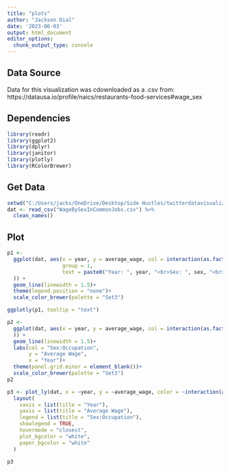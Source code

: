 ```yaml
---
title: "plots"
author: "Jackson Dial"
date: '2023-06-03'
output: html_document
editor_options: 
  chunk_output_type: console
---
```


## Data Source

Data for this visualization was cdownloaded as a .csv from:
https://datausa.io/profile/naics/restaurants-food-services#wage_sex

## Dependencies

```r
library(readr)
library(ggplot2)
library(dplyr)
library(janitor)
library(plotly)
library(RColorBrewer)
```

## Get Data

```r
setwd("C:/Users/jacks/OneDrive/Desktop/Side Hustles/twitterdatavisualizations/randomdataviz/wageincommonjobsbygender")
dat <- read_csv("WageBySexInCommonJobs.csv") %>% 
  clean_names()
```


## Plot

```r
p1 <-
  ggplot(dat, aes(x = year, y = average_wage, col = interaction(as.factor(sex):as.factor(pums_occupation)),
                  group = 1,
                  text = paste0("Year: ", year, "<br>Sex: ", sex, "<br>Occupation: ", pums_occupation)
  )) +
  geom_line(linewidth = 1.5)+
  theme(legend.position = "none")+
  scale_color_brewer(palette = "Set3")

ggplotly(p1, tooltip = "text")

```

```r
p2 <-
  ggplot(dat, aes(x = year, y = average_wage, col = interaction(as.factor(sex):as.factor(pums_occupation))
  )) +
  geom_line(linewidth = 1.5)+
  labs(col = "Sex:Occupation",
       y = "Average Wage",
       x = "Year")+
  theme(panel.grid.minor = element_blank())+
  scale_color_brewer(palette = "Set3")
p2
```

```r
p3 <- plot_ly(dat, x = ~year, y = ~average_wage, color = ~interaction(as.factor(sex), as.factor(pums_occupation)), type = "scatter", mode = "lines") %>%
  layout(
    xaxis = list(title = "Year"),
    yaxis = list(title = "Average Wage"),
    legend = list(title = "Sex:Occupation"),
    showlegend = TRUE,
    hovermode = "closest",
    plot_bgcolor = "white",
    paper_bgcolor = "white"
  )

p3
```



